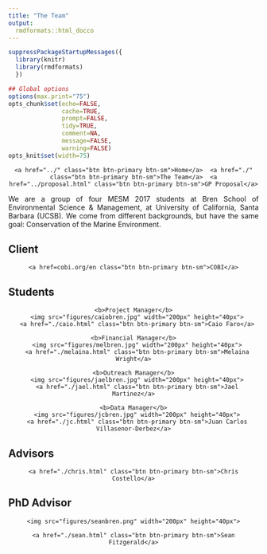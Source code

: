 ```yaml
---
title: "The Team"
output:
  rmdformats::html_docco
---
```


```r
suppressPackageStartupMessages({
  library(knitr)
  library(rmdformats)
  })

## Global options
options(max.print="75")
opts_chunk$set(echo=FALSE,
               cache=TRUE,
               prompt=FALSE,
               tidy=TRUE,
               comment=NA,
               message=FALSE,
               warning=FALSE)
opts_knit$set(width=75)
```

<STYLE TYPE="text/css">
<!--
BODY
  {
  text-align:justify;
  }
-->
</STYLE>

<center>
  <div id="contentBox" style="margin:10px auto; width:100%">
    <a href="../" class="btn btn-primary btn-sm">Home</a>  <a href="./" class="btn btn-primary btn-sm">The Team</a>  <a href="../proposal.html" class="btn btn-primary btn-sm">GP Proposal</a>
</div>
</center>


We are a group of four MESM 2017 students at Bren School of Environmental Science & Management, at University of California, Santa Barbara (UCSB). We come from different backgrounds, but have the same goal: Conservation of the Marine Environment.

## Client

<center>
  <div id="contentBox" style="margin:10px auto; width:100%">
    <a href=cobi.org/en class="btn btn-primary btn-sm">COBI</a>
  </div>
</center>

## Students

<center>
  <div id="contentBox" style="margin:10px auto; width:100%">
    <b>Project Manager</b>
      <img src="figures/caiobren.jpg" width="200px" height="40px">
      <a href="./caio.html" class="btn btn-primary btn-sm">Caio Faro</a>
    
    <b>Financial Manager</b>
      <img src="figures/melbren.jpg" width="200px" height="40px">
      <a href="./melaina.html" class="btn btn-primary btn-sm">Melaina Wright</a>
    
    <b>Outreach Manager</b>
      <img src="figures/jaelbren.jpg" width="200px" height="40px">
      <a href="./jael.html" class="btn btn-primary btn-sm">Jael Martinez</a>
    
    <b>Data Manager</b>
      <img src="figures/jcbren.jpg" width="200px" height="40px">
      <a href="./jc.html" class="btn btn-primary btn-sm">Juan Carlos Villasenor-Derbez</a>
  </div>
</center>

## Advisors

<center>
  <div id="contentBox" style="margin:10px auto; width:100%">
    <a href="./chris.html" class="btn btn-primary btn-sm">Chris Costello</a>
  </div>
</center>

## PhD Advisor

<center>
  <div id="contentBox" style="margin:10px auto; width:100%">
    <img src="figures/seanbren.png" width="200px" height="40px">
    
    <a href="./sean.html" class="btn btn-primary btn-sm">Sean Fitzgerald</a>
  </div>
</center>
